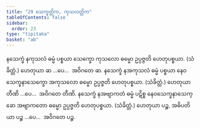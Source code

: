 ```yaml
---
title: "29 သေက္ခတ္တိက, ကုသလတ္တိက"
tableOfContents: false
sidebar:
  order: 23
type: "tipitaka"
basket: "ab"
---
```



<DynamicBreadcrumb />

<Division number="38">

<Paragraph number="121">
နသေက္ခံ နကုသလံ ဓမ္မံ ပစ္စယာ သေက္ခော ကုသလော ဓမ္မော ဥပ္ပဇ္ဇတိ ဟေတုပစ္စယာ. (သံခိတ္တံ.) ဟေတုယာ ဆ …ပေ…  အဝိဂတေ ဆ.
</Paragraph>

<Paragraph number="122">
နသေက္ခံ နအကုသလံ ဓမ္မံ ပစ္စယာ နေဝသေက္ခနာသေက္ခော အကုသလော ဓမ္မော ဥပ္ပဇ္ဇတိ ဟေတုပစ္စယာ. (သံခိတ္တံ.) ဟေတုယာ တီဏိ …ပေ…  အဝိဂတေ တီဏိ.
</Paragraph>

<Paragraph number="123">
နသေက္ခံ နအဗျာကတံ ဓမ္မံ ပဋိစ္စ နေဝသေက္ခနာသေက္ခော အဗျာကတော ဓမ္မော ဥပ္ပဇ္ဇတိ ဟေတုပစ္စယာ. (သံခိတ္တံ.) ဟေတုယာ ပဉ္စ, အဓိပတိယာ ပဉ္စ …ပေ…  အဝိဂတေ ပဉ္စ.
</Paragraph>
</Division>